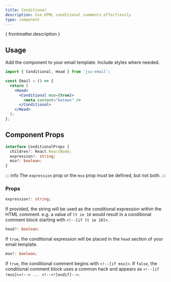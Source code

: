 ```yaml
---
title: Conditional
description: Use HTML conditional comments effortlessly
type: component
---
```


<p>{ frontmatter.description }</p>

<Install type={frontmatter.type}/>

## Usage

Add the component to your email template. Include styles where needed.

```jsx
import { Conditional, Head } from 'jsx-email';

const Email = () => {
  return (
    <Head>
      <Conditional mso={true}>
        <meta content="batman" />
      </Conditional>
    </Head>
  );
};
```

## Component Props

```ts
interface ConditionalProps {
  children?: React.ReactNode;
  expression?: string;
  mso?: boolean;
}
```

::: info
The `expression` prop or the `mso` prop must be defined, but not both.
:::

### Props

```ts
expression?: string;
```

If provided, the string will be used as the conditional expression within the HTML comment. e.g. a value of `lt ie 10` would result in a conditional comment block starting with `<!--[if lt ie 10]>`.

```ts
head?: boolean;
```
If `true`, the conditional expression will be placed in the `head` section of your email template.

```ts
mso?: boolean;
```

If `true`, the conditional comment begins with `<!--[if mso]>`. If `false`, the conditional comment block uses a common hack and appears as `<!--[if !mso]><!--> ... <!--<![endif]-->`.
